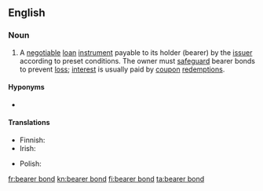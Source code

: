 ==English==

===Noun===
{{en-noun}}

# {{lb|en|legal}} A [[negotiable]] [[loan]] [[instrument]] payable to its holder (bearer) by the [[issuer]] according to preset conditions. The owner must [[safeguard]] bearer bonds to prevent [[loss]]; [[interest]] is usually paid by [[coupon]] [[redemption]]s.

====Hyponyms====
* {{l|en|debenture}}

====Translations====
{{trans-top|negotiable instrument}}
* Finnish: {{t+|fi|haltijavelkakirja}}
* Irish: {{t|ga|banna seachadóra|m}}
{{trans-mid}}
* Polish: {{t|pl|[[obligacja]] [[na okaziciela]]|f}}
{{trans-bottom}}

[[fr:bearer bond]]
[[kn:bearer bond]]
[[fi:bearer bond]]
[[ta:bearer bond]]